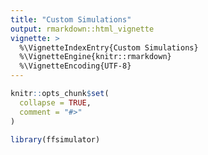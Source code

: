 ```yaml
---
title: "Custom Simulations"
output: rmarkdown::html_vignette
vignette: >
  %\VignetteIndexEntry{Custom Simulations}
  %\VignetteEngine{knitr::rmarkdown}
  %\VignetteEncoding{UTF-8}
---
```


```r
knitr::opts_chunk$set(
  collapse = TRUE,
  comment = "#>"
)
```

```r
library(ffsimulator)
```
